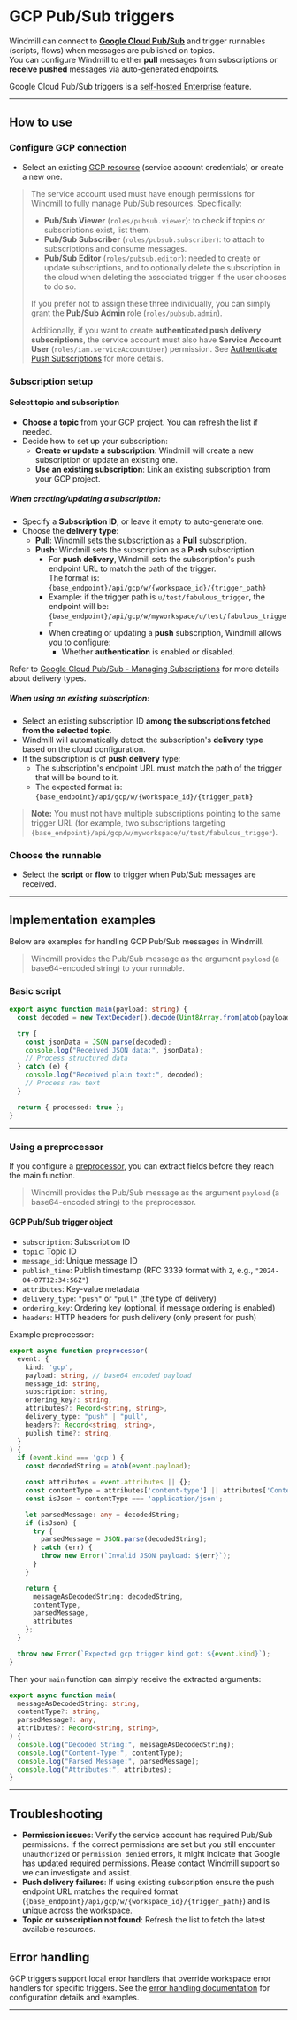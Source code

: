 # GCP Pub/Sub triggers

Windmill can connect to [**Google Cloud Pub/Sub**](https://cloud.google.com/pubsub/docs/overview) and trigger runnables (scripts, flows) when messages are published on topics.\
You can configure Windmill to either **pull** messages from subscriptions or **receive pushed** messages via auto-generated endpoints.

Google Cloud Pub/Sub triggers is a [self-hosted Enterprise](/pricing) feature.

---

## How to use

### Configure GCP connection

- Select an existing [GCP resource](https://hub.windmill.dev/resource_types/154/gcloud) (service account credentials) or create a new one.

> The service account used must have enough permissions for Windmill to fully manage Pub/Sub resources. Specifically:
>
> - **Pub/Sub Viewer** (`roles/pubsub.viewer`): to check if topics or subscriptions exist, list them.
> - **Pub/Sub Subscriber** (`roles/pubsub.subscriber`): to attach to subscriptions and consume messages.
> - **Pub/Sub Editor** (`roles/pubsub.editor`): needed to create or update subscriptions, and to optionally delete the subscription in the cloud when deleting the associated trigger if the user chooses to do so.
>
> If you prefer not to assign these three individually, you can simply grant the **Pub/Sub Admin** role (`roles/pubsub.admin`).
>
> Additionally, if you want to create **authenticated push delivery subscriptions**, the service account must also have **Service Account User** (`roles/iam.serviceAccountUser`) permission. See [Authenticate Push Subscriptions](https://cloud.google.com/pubsub/docs/authenticate-push-subscriptions) for more details.

### Subscription setup

#### Select topic and subscription

- **Choose a topic** from your GCP project. You can refresh the list if needed.
- Decide how to set up your subscription:
  - **Create or update a subscription**: Windmill will create a new subscription or update an existing one.
  - **Use an existing subscription**: Link an existing subscription from your GCP project.

##### When creating/updating a subscription:

- Specify a **Subscription ID**, or leave it empty to auto-generate one.
- Choose the **delivery type**:
  - **Pull**: Windmill sets the subscription as a **Pull** subscription.
  - **Push**: Windmill sets the subscription as a **Push** subscription.
    - For **push delivery**, Windmill sets the subscription's push endpoint URL to match the path of the trigger.\
      The format is:\
      `{base_endpoint}/api/gcp/w/{workspace_id}/{trigger_path}`
    - Example: if the trigger path is `u/test/fabulous_trigger`, the endpoint will be:\
      `{base_endpoint}/api/gcp/w/myworkspace/u/test/fabulous_trigger`
    - When creating or updating a **push** subscription, Windmill allows you to configure:
      - Whether **authentication** is enabled or disabled.

Refer to [Google Cloud Pub/Sub - Managing Subscriptions](https://cloud.google.com/pubsub/docs/subscriber) for more details about delivery types.

##### When using an existing subscription:

- Select an existing subscription ID **among the subscriptions fetched from the selected topic**.
- Windmill will automatically detect the subscription's **delivery type** based on the cloud configuration.
- If the subscription is of **push delivery** type:
  - The subscription's endpoint URL must match the path of the trigger that will be bound to it.
  - The expected format is:\
    `{base_endpoint}/api/gcp/w/{workspace_id}/{trigger_path}`
> **Note:** You must not have multiple subscriptions pointing to the same trigger URL (for example, two subscriptions targeting `{base_endpoint}/api/gcp/w/myworkspace/u/test/fabulous_trigger`).

### Choose the runnable

- Select the **script** or **flow** to trigger when Pub/Sub messages are received.

---

## Implementation examples

Below are examples for handling GCP Pub/Sub messages in Windmill.

> Windmill provides the Pub/Sub message as the argument `payload` (a base64-encoded string) to your runnable.

### Basic script

```typescript
export async function main(payload: string) {
  const decoded = new TextDecoder().decode(Uint8Array.from(atob(payload), c => c.charCodeAt(0)));

  try {
    const jsonData = JSON.parse(decoded);
    console.log("Received JSON data:", jsonData);
    // Process structured data
  } catch (e) {
    console.log("Received plain text:", decoded);
    // Process raw text
  }

  return { processed: true };
}
```

---

### Using a preprocessor

If you configure a [preprocessor](../43_preprocessors/index.mdx), you can extract fields before they reach the main function.

> Windmill provides the Pub/Sub message as the argument `payload` (a base64-encoded string) to the preprocessor.

#### GCP Pub/Sub trigger object

- `subscription`: Subscription ID
- `topic`: Topic ID
- `message_id`: Unique message ID
- `publish_time`: Publish timestamp (RFC 3339 format with `Z`, e.g., `"2024-04-07T12:34:56Z"`)
- `attributes`: Key-value metadata
- `delivery_type`: `"push"` or `"pull"` (the type of delivery)
- `ordering_key`: Ordering key (optional, if message ordering is enabled)
- `headers`: HTTP headers for push delivery (only present for push)

Example preprocessor:

```typescript
export async function preprocessor(
  event: {
    kind: 'gcp',
    payload: string, // base64 encoded payload
    message_id: string,
    subscription: string,
    ordering_key?: string,
    attributes?: Record<string, string>,
    delivery_type: "push" | "pull",
    headers?: Record<string, string>,
    publish_time?: string,
  }
) {
  if (event.kind === 'gcp') {
    const decodedString = atob(event.payload);

    const attributes = event.attributes || {};
    const contentType = attributes['content-type'] || attributes['Content-Type'];
    const isJson = contentType === 'application/json';

    let parsedMessage: any = decodedString;
    if (isJson) {
      try {
        parsedMessage = JSON.parse(decodedString);
      } catch (err) {
        throw new Error(`Invalid JSON payload: ${err}`);
      }
    }

    return {
      messageAsDecodedString: decodedString,
      contentType,
      parsedMessage,
      attributes
    };
  }

  throw new Error(`Expected gcp trigger kind got: ${event.kind}`);
}
```

Then your `main` function can simply receive the extracted arguments:

```typescript
export async function main(
  messageAsDecodedString: string,
  contentType?: string,
  parsedMessage?: any,
  attributes?: Record<string, string>,
) {
  console.log("Decoded String:", messageAsDecodedString);
  console.log("Content-Type:", contentType);
  console.log("Parsed Message:", parsedMessage);
  console.log("Attributes:", attributes);
}
```

---

## Troubleshooting

- **Permission issues**: Verify the service account has required Pub/Sub permissions. If the correct permissions are set but you still encounter `unauthorized` or `permission denied` errors, it might indicate that Google has updated required permissions. Please contact Windmill support so we can investigate and assist.
- **Push delivery failures**: If using existing subscription ensure the push endpoint URL matches the required format (`{base_endpoint}/api/gcp/w/{workspace_id}/{trigger_path}`) and is unique across the workspace.
- **Topic or subscription not found**: Refresh the list to fetch the latest available resources.

## Error handling

GCP triggers support local error handlers that override workspace error handlers for specific triggers. See the [error handling documentation](../10_error_handling/index.mdx#trigger-error-handlers) for configuration details and examples.

---
